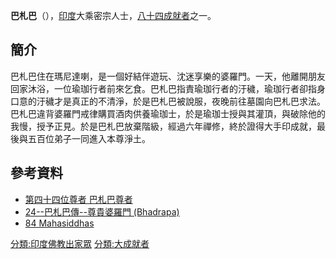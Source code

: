 '''巴札巴'''（{{lang-sa|Bhadrapa}}），[[印度|印度]]大乘密宗人士，[[八十四大成就者|八十四成就者]]之一。

==簡介==
巴札巴住在瑪尼達喇，是一個好結伴遊玩、沈迷享樂的婆羅門。一天，他離開朋友回家沐浴，一位瑜珈行者前來乞食。巴札巴指責瑜珈行者的汙穢，瑜珈行者卻指身口意的汙穢才是真正的不清淨，於是巴札巴被說服，夜晚前往墓園向巴札巴求法。巴札巴違背婆羅門戒律購買酒肉供養瑜珈士，於是瑜珈士授與其灌頂，與破除他的我慢，授予正見。於是巴札巴放棄階級，經過六年禪修，終於證得大手印成就，最後與五百位弟子一同進入本尊淨土。

==參考資料==
{{reflist}}
*[http://www.lopon.org.tw/teachings/page2_1.aspx?cid=100&lid=101&id=4698 第四十四位尊者 巴札巴尊者] {{Wayback|url=http://www.lopon.org.tw/teachings/page2_1.aspx?cid=100&lid=101&id=4698 |date=20200930004240 }}
*[https://web.archive.org/web/20140903143623/http://www.karmapa-news.com/page3_8_24.php 24--巴札巴傳--尊貴婆羅門 (Bhadrapa)]
*[http://www.tsemrinpoche.com/tsem-tulku-rinpoche/buddhas-dharma/vajradhara-and-84-mahasiddhas.html 84 Mahasiddhas] {{Wayback|url=http://www.tsemrinpoche.com/tsem-tulku-rinpoche/buddhas-dharma/vajradhara-and-84-mahasiddhas.html |date=20140905044317 }}

{{84Buddhist}}
[[分類:印度佛教出家眾|分類:印度佛教出家眾]]
[[分類:大成就者|分類:大成就者]]
{{Buddhism-stub}}